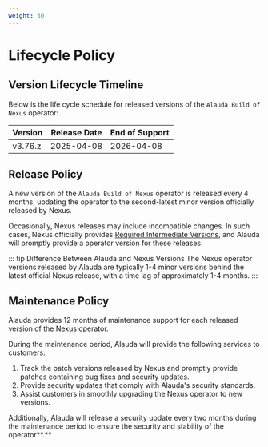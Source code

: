 ```yaml
---
weight: 30
---
```


# Lifecycle Policy

## Version Lifecycle Timeline

Below is the life cycle schedule for released versions of the `Alauda Build of Nexus` operator:

| Version  | Release Date  | End of Support  |
| -------- | ------------- | -------------- |
| v3.76.z  | 2025-04-08    | 2026-04-08     |

## Release Policy

A new version of the `Alauda Build of Nexus` operator is released every 4 months, updating the operator to the second-latest minor version officially released by Nexus.

Occasionally, Nexus releases may include incompatible changes. In such cases, Nexus officially provides [Required Intermediate Versions](https://help.sonatype.com/en/nexus-repository-upgrade-paths.html#supported-nexus-repository-upgrade-paths), and Alauda will promptly provide a operator version for these releases.

::: tip Difference Between Alauda and Nexus Versions
The Nexus operator versions released by Alauda are typically 1-4 minor versions behind the latest official Nexus release, with a time lag of approximately 1-4 months.
:::

## Maintenance Policy

Alauda provides 12 months of maintenance support for each released version of the Nexus operator.

During the maintenance period, Alauda will provide the following services to customers:

1. Track the patch versions released by Nexus and promptly provide patches containing bug fixes and security updates.
2. Provide security updates that comply with Alauda's security standards.
3. Assist customers in smoothly upgrading the Nexus operator to new versions.

Additionally, Alauda will release a security update every two months during the maintenance period to ensure the security and stability of the operator**.**

